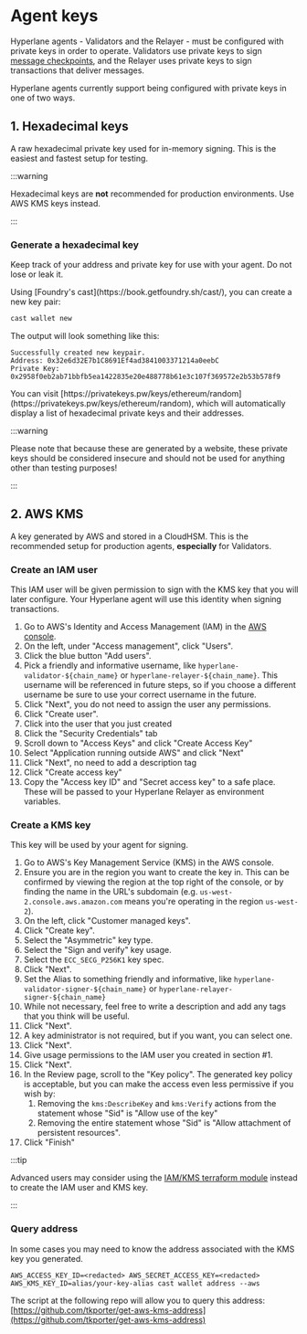 
# Agent keys

Hyperlane agents - Validators and the Relayer - must be configured with private keys in order to operate. Validators use private keys to sign [message checkpoints](../reference/glossary.mdx#checkpoint), and the Relayer uses private keys to sign transactions that deliver messages.

Hyperlane agents currently support being configured with private keys in one of two ways.

## 1. Hexadecimal keys

A raw hexadecimal private key used for in-memory signing. This is the easiest and fastest setup for testing.

:::warning

Hexadecimal keys are **not** recommended for production environments. Use AWS KMS keys instead.

:::

### Generate a hexadecimal key

Keep track of your address and private key for use with your agent. Do not lose or leak it.

<Tabs>
  <TabItem value="cast" label="Cast CLI">
Using [Foundry's cast](https://book.getfoundry.sh/cast/), you can create a new key pair:

```sh
cast wallet new
```

The output will look something like this:

```
Successfully created new keypair.
Address: 0x32e6d32E7b1C8691Ef4ad3841003371214a0eebC
Private Key: 0x2958f0eb2ab71bbfb5ea1422835e20e488778b61e3c107f369572e2b53b578f9
```
  </TabItem>
  <TabItem value="privatekeys" label="Using privatekeys.pw">
You can visit [https://privatekeys.pw/keys/ethereum/random](https://privatekeys.pw/keys/ethereum/random), which will automatically display a list of hexadecimal private keys and their addresses.

:::warning

Please note that because these are generated by a website, these private keys should be considered insecure and should not be used for anything other than testing purposes!

:::
  </TabItem>
</Tabs>

## 2. AWS KMS

A key generated by AWS and stored in a CloudHSM. This is the recommended setup for production agents, **especially** for Validators.

### Create an IAM user

This IAM user will be given permission to sign with the KMS key that you will later configure. Your Hyperlane agent will use this identity when signing transactions.

1. Go to AWS's Identity and Access Management (IAM) in the [AWS console](https://us-east-1.console.aws.amazon.com/iamv2/home).
2. On the left, under "Access management", click "Users".
3. Click the blue button "Add users".
4. Pick a friendly and informative username, like `hyperlane-validator-${chain_name}` or `hyperlane-relayer-${chain_name}`. This username will be referenced in future steps, so if you choose a different username be sure to use your correct username in the future.
5. Click "Next", you do not need to assign the user any permissions.
6. Click "Create user".
7. Click into the user that you just created
8. Click the "Security Credentials" tab
9. Scroll down to "Access Keys" and click "Create Access Key"
10. Select "Application running outside AWS" and click "Next"
11. Click "Next", no need to add a description tag&#x20;
12. Click "Create access key"
13. Copy the "Access key ID" and "Secret access key" to a safe place. These will be passed to your Hyperlane Relayer as environment variables.

### Create a KMS key

This key will be used by your agent for signing.

1. Go to AWS's Key Management Service (KMS) in the AWS console.
2. Ensure you are in the region you want to create the key in. This can be confirmed by viewing the region at the top right of the console, or by finding the name in the URL's subdomain (e.g. `us-west-2.console.aws.amazon.com` means you're operating in the region `us-west-2`).
3. On the left, click "Customer managed keys".
4. Click "Create key".
5. Select the "Asymmetric" key type.
6. Select the "Sign and verify" key usage.
7. Select the `ECC_SECG_P256K1` key spec.
8. Click "Next".
9. Set the Alias to something friendly and informative, like `hyperlane-validator-signer-${chain_name}` or `hyperlane-relayer-signer-${chain_name}`
10. While not necessary, feel free to write a description and add any tags that you think will be useful.
11. Click "Next".
12. A key administrator is not required, but if you want, you can select one.
13. Click "Next".
14. Give usage permissions to the IAM user you created in section #1.
15. Click "Next".
16. In the Review page, scroll to the "Key policy". The generated key policy is acceptable, but you can make the access even less permissive if you wish by:
    1. Removing the `kms:DescribeKey` and `kms:Verify` actions from the statement whose "Sid" is "Allow use of the key"
    2. Removing the entire statement whose "Sid" is "Allow attachment of persistent resources".
17. Click "Finish"

:::tip

Advanced users may consider using the [IAM/KMS terraform module](deploy-with-terraform.mdx#iam--kms) instead to create the IAM user and KMS key.

:::

### Query address

In some cases you may need to know the address associated with the KMS key you generated.

<Tabs>
<TabItem value="cast" label="With `cast`">

```
AWS_ACCESS_KEY_ID=<redacted> AWS_SECRET_ACCESS_KEY=<redacted> AWS_KMS_KEY_ID=alias/your-key-alias cast wallet address --aws
```

</TabItem>
<TabItem value="script" label="Using a script">

The script at the following repo will allow you to query this address: [https://github.com/tkporter/get-aws-kms-address](https://github.com/tkporter/get-aws-kms-address)

</TabItem>
</Tabs>

